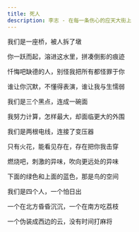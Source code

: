 ```yaml
---
title: 死人
description: 李志 - 在每一条伤心的应天大街上
---
```


我们是一座桥，被人拆了墩

你一跃而起，溶进这水里，拼凑倒影的痕迹

忏悔吧缺德的人，别怪我把所有都怪罪于你

谁让你沉默，不懂得表演，谁让我与生懦弱



我们是三个黑点，连成一碗面

我努力计算，怎样最大，却面临更大的外围



我们是两根电线，连接了变压器

只有火花，能看见存在，存在把你我击穿

燃烧吧，刺激的异味，吹向更远处的异味

下面的绿色和上面的蓝色，那是鸟的空间



我们是四个人，一个怕日出

一个在北方昏昏沉沉，一个在南方吃荔枝

一个伪装成西边的云，没有时间打麻将
